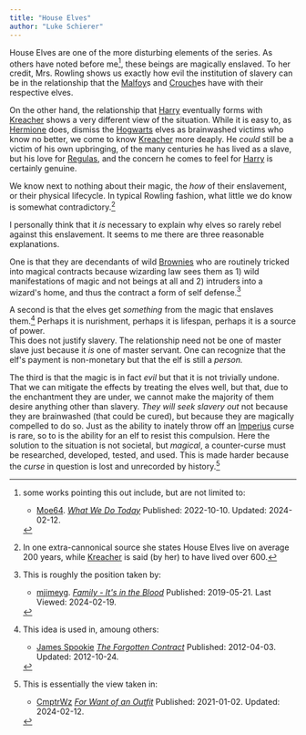 ```yaml
---
title: "House Elves"
author: "Luke Schierer"
---
```


House Elves are one of the more disturbing elements of the series.  As others have noted before me[^HEaS], these beings are magically enslaved.  To her credit,
Mrs. Rowling shows us exactly how evil the institution of slavery can be in the relationship that the [Malfoy]s and [Crouch]es have with their respective elves.

On the other hand, the relationship that [Harry] eventually forms with [Kreacher] shows a very different view of the situation.  While it is easy to,
as [Hermione] does, dismiss the [Hogwarts] elves as brainwashed victims who know
no better, we come to know [Kreacher] more deaply.  He *could* still be a victim of his own upbringing, of the many centuries he has lived as a slave, but his love for [Regulas], and the concern he comes to feel for [Harry] is certainly genuine.  

We know next to nothing about their magic, the *how* of their enslavement, or their physical lifecycle.  In typical Rowling fashion, what little we do know
is somewhat contradictory.[^240219-2]

I personally think that it *is* necessary to explain why elves so rarely rebel
against this enslavement.  It seems to me there are three reasonable explanations.

One is that they are decendants of wild [Brownies] who are routinely tricked into 
magical contracts because wizarding law sees them as 1) wild manifestations of magic 
and not beings at all and 2) intruders into a wizard's home, and thus the contract a 
form of self defense.[^240219-3]

A second is that the elves get *something* from the magic that enslaves them.[^240220-1]
Perhaps it is nurishment, perhaps it is lifespan, perhaps it is a source of power.  
This does not justify slavery.  The relationship need not be one of master slave just 
because it *is* one of master servant.  One can recognize that the elf's payment is 
non-monetary but that the elf is still a *person.*

The third is that the magic is in fact *evil* but that it is not trivially undone.  That we can mitigate the effects by treating the elves well, but that,
due to the enchantment they are under, we cannot make the majority of them desire anything other than slavery.  *They will seek slavery out* not because
they are brainwashed (that could be cured), but because they are magically
compelled to do so.  Just as the ability to inately throw off an [Imperius]
curse is rare, so to is the ability for an elf to resist this compulsion. 
Here the solution to the situation is not societal, but *magical*, a counter-curse must be researched, developed, tested, and used.  This is made
harder because the *curse* in question is lost and unrecorded by history.[^240219-4]

[^HEaS]: some works pointing this out include, but are not limited to:
    * [Moe64].  _[What We Do Today]_ Published: 2022-10-10. Updated: 2024-02-12.


[^240219-2]: In one extra-cannonical source she states House Elves live on 
   average 200 years, while [Kreacher] is said (by her) to have lived 
   over 600.

[^240220-1]: This idea is used in, amoung others:
    * [James Spookie](https://www.fanfiction.net/u/649126/James-Spookie)
      _[The Forgotten Contract](https://www.fanfiction.net/s/7985543/)_
      Published: 2012-04-03. Updated: 2012-10-24.

[^240219-4]: This is essentially the view taken in:
    * [CmptrWz](https://archiveofourown.org/users/CmptrWz/pseuds/CmptrWz)
      _[For Want of an Outfit](https://archiveofourown.org/works/28507302)_
      Published: 2021-01-02. Updated: 2024-02-12.

[^240219-3]: This is roughly the position taken by: 
    * [mjimeyg](https://www.fanfiction.net/u/1282867/mjimeyg).
      _[Family - It's in the Blood](https://www.fanfiction.net/s/13292346)_
      Published: 2019-05-21. Last Viewed: 2024-02-19.

[Moe64]: https://archiveofourown.org/users/Moe64/pseuds/Moe64

[What We Do Today]: https://archiveofourown.org/works/42289347

[Malfoy]: <../../../people/malfoy/>

[Crouch]: <../../../people/crouch/>

[Harry]: <../../../people/potter/harry_james/>

[Kreacher]: <../../../people/black/kreacher/>

[Hermione]: <../../../people/granger/hermione_jean/>

[Regulas]: <../../../people/black/regulas_arcturus/>

[Brownies]: https://en.wikipedia.org/wiki/Brownie_(folklore)

[Imperius]: <../../magic/spells/imperio/>

[Hogwarts]: <../../../hogwarts/>